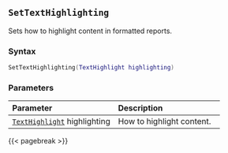 ## `SetTextHighlighting`

Sets how to highlight content in formatted reports\index{Highlighted reports!how to highlight}.

### Syntax {-}

``` .lua
SetTextHighlighting(TextHighlight highlighting)
```

### Parameters {-}

**Parameter** | **Description**
| :-- | :-- |
|[`TextHighlight`](#texthighlight) highlighting | How to highlight content. |

{{< pagebreak >}}